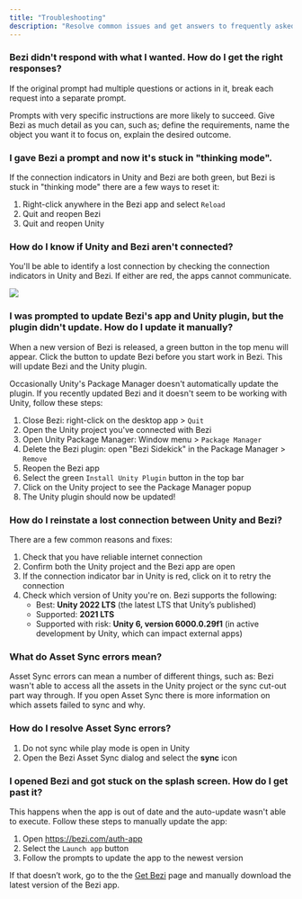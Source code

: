 ```yaml
---
title: "Troubleshooting"
description: "Resolve common issues and get answers to frequently asked questions."
---
```


### Bezi **didn't respond with what I wanted. How do I get the right responses?**

If the original prompt had multiple questions or actions in it, break each request into a separate prompt.

Prompts with very specific instructions are more likely to succeed. Give Bezi as much detail as you can, such as; define the requirements, name the object you want it to focus on, explain the desired outcome.

### **I gave** **Bezi** **a prompt and now it's stuck in "thinking mode".**

If the connection indicators in Unity and Bezi are both green, but Bezi is stuck in "thinking mode" there are a few ways to reset it:

1. Right-click anywhere in the Bezi app and select `Reload`
2. Quit and reopen Bezi
3. Quit and reopen Unity

### **How do I know if  Unity and** **Bezi** **aren't connected?**

You'll be able to identify a lost connection by checking the connection indicators in Unity and Bezi. If either are red, the apps cannot communicate.

![](/bezi-unity-connected.png)

### I was prompted to update Bezi's app and Unity plugin, but the plugin didn't update. How do I update it manually? 

When a new version of Bezi is released, a green button in the top menu will appear. Click the button to update Bezi before you start work in Bezi. This will update Bezi and the Unity plugin.

Occasionally Unity's Package Manager doesn't automatically update the plugin. If you recently updated Bezi and it doesn't seem to be working with Unity, follow these steps:

1. Close Bezi: right-click on the desktop app \> `Quit`
2. Open the Unity project you've connected with Bezi
3. Open Unity Package Manager: Window menu \> `Package Manager`
4. Delete the Bezi plugin: open "Bezi Sidekick" in the Package Manager \> `Remove`
5. Reopen the Bezi app
6. Select the green `Install Unity Plugin` button in the top bar
7. Click on the Unity project to see the Package Manager popup
8. The Unity plugin should now be updated\!

### **How do I reinstate a lost connection between Unity and** **Bezi**?

There are a few common reasons and fixes:

1. Check that you have reliable internet connection
2. Confirm both the Unity project and the Bezi app are open
3. If the connection indicator bar in Unity is red, click on it to retry the connection
4. Check which version of Unity you're on. Bezi supports the following:
   - Best: **Unity 2022 LTS** (the latest LTS that Unity’s published)
   - Supported: **2021 LTS**
   - Supported with risk: **Unity 6, version 6000.0.29f1** (in active development by Unity, which can impact external apps)

### **What do Asset Sync errors mean?**

Asset Sync errors can mean a number of different things, such as: Bezi wasn't able to access all the assets in the Unity project or the sync cut-out part way through. If you open Asset Sync there is more information on which assets failed to sync and why.

### **How do I resolve Asset Sync errors?**

1. Do not sync while play mode is open in Unity
2. Open the Bezi Asset Sync dialog and select the **sync** icon

### **I opened** **Bezi** **and got stuck on the splash screen. How do I get past it?**

This happens when the app is out of date and the auto-update wasn't able to execute. Follow these steps to manually update the app:

1. Open https://bezi.com/auth-app
2. Select the `Launch app` button
3. Follow the prompts to update the app to the newest version

If that doesn’t work, go to the the [Get Bezi](https://app.bezi.com/setup) page and manually download the latest version of the Bezi app.